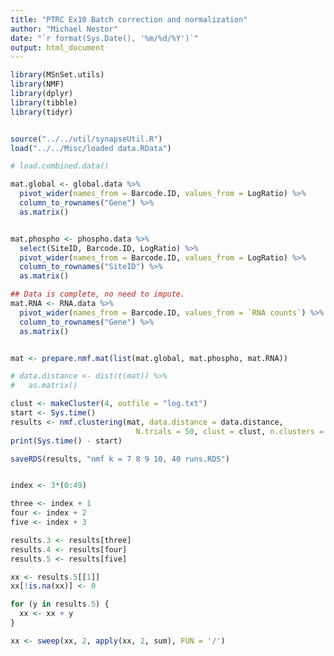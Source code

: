 ```yaml
---
title: "PTRC Ex10 Batch correction and normalization"
author: "Michael Nestor"
date: "`r format(Sys.Date(), '%m/%d/%Y')`"
output: html_document
---
```


```r
library(MSnSet.utils)
library(NMF)
library(dplyr)
library(tibble)
library(tidyr)


source("../../util/synapseUtil.R")
load("../../Misc/loaded data.RData")

# load.combined.data()
```


```r
mat.global <- global.data %>%
  pivot_wider(names_from = Barcode.ID, values_from = LogRatio) %>%
  column_to_rownames("Gene") %>%
  as.matrix()


mat.phospho <- phospho.data %>%
  select(SiteID, Barcode.ID, LogRatio) %>%
  pivot_wider(names_from = Barcode.ID, values_from = LogRatio) %>%
  column_to_rownames("SiteID") %>%
  as.matrix()

## Data is complete, no need to impute.
mat.RNA <- RNA.data %>%
  pivot_wider(names_from = Barcode.ID, values_from = `RNA counts`) %>%
  column_to_rownames("Gene") %>%
  as.matrix()


mat <- prepare.nmf.mat(list(mat.global, mat.phospho, mat.RNA))

# data.distance <- dist(t(mat)) %>%
#   as.matrix()

clust <- makeCluster(4, outfile = "log.txt")
start <- Sys.time()
results <- nmf.clustering(mat, data.distance = data.distance,
                            N.trials = 50, clust = clust, n.clusters = c(7, 8, 9, 10))
print(Sys.time() - start)

saveRDS(results, "nmf k = 7 8 9 10, 40 runs.RDS")



```

```r
index <- 3*(0:49)

three <- index + 1
four <- index + 2
five <- index + 3

results.3 <- results[three]
results.4 <- results[four]
results.5 <- results[five]

xx <- results.5[[1]]
xx[!is.na(xx)] <- 0

for (y in results.5) {
  xx <- xx + y
}

xx <- sweep(xx, 2, apply(xx, 2, sum), FUN = '/')

```




















